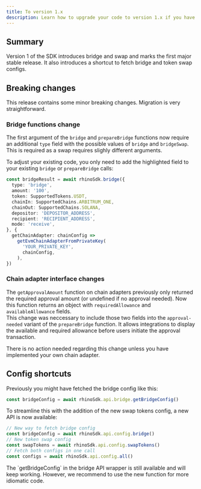 ```yaml
---
title: To version 1.x
description: Learn how to upgrade your code to version 1.x if you have been using a 0.x version of the SDK before.
---
```


## Summary

Version 1 of the SDK introduces bridge and swap and marks the first major stable release. It also introduces a shortcut to fetch bridge and token swap configs.

## Breaking changes

This release contains some minor breaking changes. Migration is very straightforward.

### Bridge functions change

The first argument of the `bridge` and `prepareBridge` functions now require an additional `type` field with the possible values of `bridge` and `bridgeSwap`. This is required as a swap requires slighly different arguments.

To adjust your existing code, you only need to add the highlighted field to your existing `bridge` or `prepareBridge` calls:

```typescript {2}
const bridgeResult = await rhinoSdk.bridge({
  type: 'bridge',
  amount: '100',
  token: SupportedTokens.USDT,
  chainIn: SupportedChains.ARBITRUM_ONE,
  chainOut: SupportedChains.SOLANA,
  depositor: 'DEPOSITOR_ADDRESS',
  recipient: 'RECIPIENT_ADDRESS',
  mode: 'receive',
}, {
  getChainAdapter: chainConfig =>
    getEvmChainAdapterFromPrivateKey(
      'YOUR_PRIVATE_KEY',
      chainConfig,
    ),
})
```

### Chain adapter interface changes

The `getApprovalAmount` function on chain adapters previously only returned the required approval amount (or undefined if no approval needed). Now this function returns an object with `requiredAllowance` and `availableAllowance` fields.  
This change was neccessary to include those two fields into the `approval-needed` variant of the `prepareBridge` function. It allows integrations to display the available and required allowance before users initiate the approval transaction.

There is no action needed regarding this change unless you have implemented your own chain adapter.  

## Config shortcuts

Previously you might have fetched the bridge config like this:

```typescript
const bridgeConfig = await rhinoSdk.api.bridge.getBridgeConfig()
```

To streamline this with the addition of the new swap tokens config, a new API is now available:

```typescript
// New way to fetch bridge config
const bridgeConfig = await rhinoSdk.api.config.bridge()
// New token swap config
const swapTokens = await rhinoSdk.api.config.swapTokens()
// Fetch both configs in one call
const configs = await rhinoSdk.api.config.all()
````

<Note>
The `getBridgeConfig` in the bridge API wrapper is still available and will keep working. However, we recommend to use the new function for more idiomatic code.
</Note>
